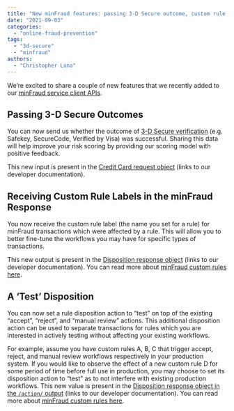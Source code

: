 ```yaml
---
title: "New minFraud features: passing 3-D Secure outcome, custom rule label in minFraud response, “test” disposition for custom rules"
date: "2021-09-03"
categories:
  - "online-fraud-prevention"
tags:
  - "3d-secure"
  - "minfraud"
authors:
  - "Christopher Luna"
---
```


We’re excited to share a couple of new features that we recently added to our
[minFraud service client
APIs](https://dev.maxmind.com/minfraud/api-documentation?lang=en#api-clients).

## Passing 3-D Secure Outcomes

You can now send us whether the outcome of [3-D Secure
verification](https://en.wikipedia.org/wiki/3-D_Secure) (e.g. Safekey,
SecureCode, Verified by Visa) was successful. Sharing this data will help
improve your risk scoring by providing our scoring model with positive feedback.

This new input is present in the [Credit Card request
object](https://dev.maxmind.com/minfraud/api-documentation/requests?lang=en#schema--request--credit-card__was_3d_secure_successful)
(links to our developer documentation).

## Receiving Custom Rule Labels in the minFraud Response

You now receive the custom rule label (the name you set for a rule) for minFraud
transactions which were affected by a rule. This will allow you to better
fine-tune the workflows you may have for specific types of transactions.

This new output is present in the [Disposition response
object](https://dev.maxmind.com/minfraud/api-documentation/responses?lang=en#schema--response--disposition__rule_label)
(links to our developer documentation). You can read more about [minFraud custom
rules
here](https://support.maxmind.com/hc/en-us/articles/4408801942811-Use-Custom-Rules-and-Dispositions).

## A ‘Test’ Disposition

You can now set a rule disposition action to “test” on top of the existing
“accept”, “reject”, and “manual review” actions. This additional disposition
action can be used to separate transactions for rules which you are interested
in actively testing without affecting your existing workflows.

For example, assume you have custom rules A, B, C that trigger accept, reject,
and manual review workflows respectively in your production system. If you would
like to observe the effect of a new custom rule D for some period of time before
full use in production, you may choose to set its disposition action to “test”
as to not interfere with existing production workflows. This new value is
present in the [Disposition response object in the `/action/`
output](https://dev.maxmind.com/minfraud/api-documentation/responses?lang=en#schema--response--disposition__action)
(links to our developer documentation). You can read more about [minFraud custom
rules
here](https://support.maxmind.com/hc/en-us/articles/4408801942811-Use-Custom-Rules-and-Dispositions).
